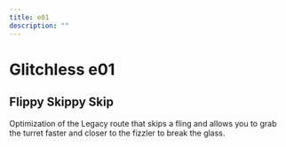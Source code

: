 ```yaml
---
title: e01
description: ""
---
```


# Glitchless e01


<Tabs queryString="tab" defaultValue="beginner" className="tabs tabs--block">
<TabItem value="beginner" label="Beginner" attributes={{className: "beginner"}}>

<YouTube url="https://www.youtube.com/watch?v=mLElIeb6JnQ"/>

</TabItem>
<TabItem value="advanced" label="Advanced" attributes={{className: "advanced"}}>

## Flippy Skippy Skip

Optimization of the Legacy route that skips a fling and allows you to grab the turret faster and closer to the fizzler to break the glass.

<YouTube url="https://www.youtube.com/watch?v=TXauQifcDJQ"/>

</TabItem>
</Tabs>
